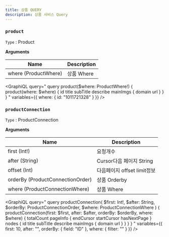 ```yaml
---
title: 상품 QUERY
description: 상품 서비스 Query
---
```



### `product`
`Type` : <Link to="/object/product/#Product/">Product</Link>

**Arguments**

| Name | Description |
| -------- | -------- | 
| where  (<Link to="/input/product/#ProductWhere">ProductWhere</Link>)  | 상품 Where  | 

<GraphiQL
  query="
    query product($where: ProductWhere!) {
      product(where: $where) {
        id
        title
        subTitle
        describe
        mainImgs {
          domain
          url
        }
      }
    }
  "
  variables={{
    where: {
      id: "1011721328"
    }
  }}
/>



### `productConnection`
`Type` : <Link to="/object/product/#ProductConnection/">ProductConnection</Link>

**Arguments**

| Name | Description |
| -------- | -------- | 
| first (Int!)  | 요청개수   | 
| after (String) | Cursor다음 페이지 String | 
| offset (Int) | 다음페이지 offset limit정보 |
| orderBy (<Link to="/input/product/#ProductConnectionOrder">ProductConnectionOrder</Link>)  | 상품 Orderby  | 
| where  (<Link to="/input/product/#ProductConnectionWhere">ProductConnectionWhere</Link>)  | 상품 Where  | 

<GraphiQL
  query="
    query productConnection(
        $first: Int!, 
        $after: String, 
        $orderBy: ProductConnectionOrder, 
        $where: ProductConnectionWhere
    ) {
      productConnection(first: $first, after: $after, orderBy: $orderBy, where: $where) {
        totalCount
        pageInfo {
            endCursor
            startCursor
            hasNextPage
        }
        nodes {
          id
          title
          subTitle
          describe
          mainImgs {
            domain
            url
          }
        }
      }
    }
  "
  variables={{
    first: 10,
    after: "",
    orderBy: {
      field: "ID"
    },
    where: {
      filter: ""
    }
  }}
/>


